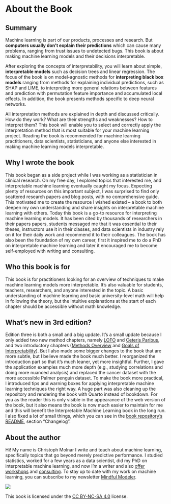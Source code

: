 # About the Book {-}

## Summary

Machine learning is part of our products, processes and research.
But **computers usually don't explain their predictions** which can cause many problems, ranging from trust issues to undetected bugs.
This book is about making machine learning models and their decisions interpretable.

After exploring the concepts of interpretability, you will learn about simple, **interpretable models** such as decision trees and linear regression.
The focus of the book is on model-agnostic methods for **interpreting black box models** ranging from methods for explaining individual predictions, such as SHAP and LIME, to interpreting more general relations between features and prediction with permutation feature importance and accumulated local effects.
In addition, the book presents methods specific to deep neural networks.

All interpretation methods are explained in depth and discussed critically.
How do they work?
What are their strengths and weaknesses?
How to interpret them?
This book will enable you to select and correctly apply the interpretation method that is most suitable for your machine learning project.
Reading the book is recommended for machine learning practitioners, data scientists, statisticians, and anyone else interested in making machine learning models interpretable.

##  Why I wrote the book

<!-- high-level view of books journey -->
This book began as a side project while I was working as a statistician in clinical research.
On my free day, I explored topics that interested me, and interpretable machine learning eventually caught my focus.
Expecting plenty of resources on this important subject, I was surprised to find only scattered research papers and blog posts, with no comprehensive guide.
This motivated me to create the resource I wished existed -- a book to both deepen my own understanding and share insights on interpretable machine learning with others.
Today this book is a go-to resource for interpreting machine learning models.
It has been cited by thousands of researchers in their papers papers, students messaged me that it was essential to their theses, instructors use it in their classes, and data scientists in industry rely on it for their daily work and recommend it to their colleagues.
The book has also been the foundation of my own career, first it inspired me to do a PhD on interpretable machine learning and later it encouraged me to become self-employed with writing and consulting.

## Who this book is for

This book is for practitioners looking for an overview of techniques to make machine learning models more interpretable.
It’s also valuable for students, teachers, researchers, and anyone interested in the topic.
A basic understanding of machine learning and basic university-level math will help in following the theory, but the intuitive explanations at the start of each chapter should be accessible without math knowledge.

## What's new in 3rd edition?

Edition three is both a small and a big update.
It's a small update because I only added two new method chapters, namely [LOFO](#lofo) and [Ceteris Paribus](#ceteris-paribus), and two introductory chapters ([Methods Overview](#overview) and [Goals of Interpretability](#goals)).
But I also made some bigger changes to the book that are more subtle, but I believe made the book much better.
I reorganized the introduction part so that it's much leaner, yet more insightful.
Further, I gave the application examples much more depth (e.g., studying correlations and doing more nuanced analysis) and replaced the cancer dataset with the more accessible Palmer penguin dataset.
To make the book more practical, I introduced tips and warning boxes for applying interpretable machine learning techniques the right way.
A huge part was also cleaning up the repository and rendering the book with Quarto instead of bookdown.
For you as the reader this is only visible in the appearance of the web version of the book, but it also means the book is now much easier to maintain for me and this will benefit the Interpretable Machine Learning book in the long run.
I also fixed a lot of small things, which you can see in the [book repository's README](https://github.com/christophM/interpretable-ml-book), section "Changelog".

## About the author

Hi!
My name is Christoph Molnar I write and teach about machine learning, specifically topics that go beyond merely predictive performance.
I studied statistics, worked for a few years as a data scientist, did my PhD on interpretable machine learning, and now I'm a writer and also [offer workshops](https://christophmolnar.com/workshops/) and [consulting](https://christophmolnar.com/consulting/).
To stay up to date with my work on machine learning, you can subscribe to my newsletter [Mindful Modeler](https://mindfulmodeler.substack.com/).


![](./images/by-nc-sa.png)

This book is licensed under the [CC BY-NC-SA 4.0](http://creativecommons.org/licenses/by-nc-sa/4.0/) license.

